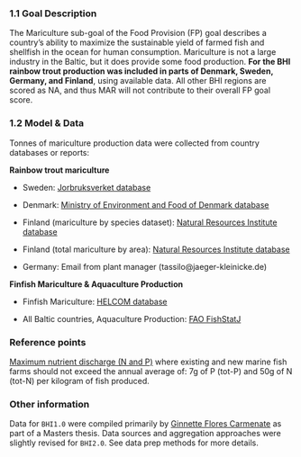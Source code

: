 ### 1.1 Goal Description {-}

The Mariculture sub-goal of the Food Provision (FP) goal describes a country's ability to maximize the sustainable yield of farmed fish and shellfish in the ocean for human consumption. Mariculture is not a large industry in the Baltic, but it does provide some food production. **For the BHI rainbow trout production was included in parts of Denmark, Sweden, Germany, and Finland**, using available data. All other BHI regions are scored as NA, and thus MAR will not contribute to their overall FP goal score. 

### 1.2 Model & Data {-}
 
Tonnes of mariculture production data were collected from country databases or reports:

**Rainbow trout mariculture**

- Sweden: [Jorbruksverket database](https://www.scb.se/hitta-statistik/statistik-efter-amne/jord-och-skogsbruk-fiske/vattenbruk/vattenbruk/)

- Denmark: [Ministry of Environment and Food of Denmark database](https://fiskeristyrelsen.dk/fiskeristatistik/akvakulturstatistik/)

- Finland (mariculture by species dataset): [Natural Resources Institute database](http://statdb.luke.fi/PXWeb/pxweb/en/LUKE/LUKE__06%20Kala%20ja%20riista__02%20Rakenne%20ja%20tuotanto__10%20Vesiviljely/?tablelist=true&rxid=ef8a2896-d6cb-4660-a8aa-fee93bd4212f)

- Finland (total mariculture by area): [Natural Resources Institute database](http://statdb.luke.fi/PXWeb/pxweb/en/LUKE/LUKE__06%20Kala%20ja%20riista__02%20Rakenne%20ja%20tuotanto__10%20Vesiviljely/?tablelist=true&rxid=ef8a2896-d6cb-4660-a8aa-fee93bd4212f)

- Germany: Email from plant manager (tassilo@jaeger-kleinicke.de)

**Finfish Mariculture & Aquaculture Production**

- Finfish Mariculture: [HELCOM database](http://maps.helcom.fi/website/mapservice/?datasetID=3cfa469a-6a78-4913-b82f-57fd0e7f4dc0)

- All Baltic countries, Aquaculture Production: [FAO FishStatJ](http://www.fao.org/fishery/statistics/software/fishstatj/en#downlApp)


### Reference points {-}

[Maximum nutrient discharge (N and P)](http://www.helcom.fi/Recommendations/Rec%2025-4.pdf) where existing and new marine fish farms should not exceed the annual average of: 7g of P (tot-P) and 50g of N (tot-N) per kilogram of fish produced.

### Other information {-}

Data for `BHI1.0` were compiled primarily by [Ginnette Flores Carmenate](https://bioenv.gu.se/digitalAssets/1575/1575339_flores-carmenate.pdf) as part of a Masters thesis. Data sources and aggregation approaches were slightly revised for `BHI2.0`. See data prep methods for more details.
